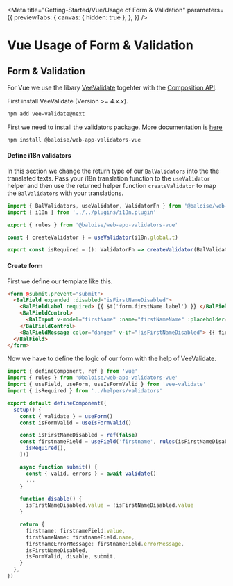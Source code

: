
<Meta
  title="Getting-Started/Vue/Usage of Form & Validation"
  parameters={{
    previewTabs: {
      canvas: { hidden: true },
    },
  }}
/>

# Vue Usage of Form & Validation

## Form & Validation

For Vue we use the libary [VeeValidate](https://vee-validate.logaretm.com/v4/) togehter with the [Composition API](https://v3.vuejs.org/guide/composition-api-introduction.html).

First install VeeValidate (Version >= 4.x.x).

```bash
npm add vee-validate@next
```

First we need to install the validators package.
More documentation is [here](https://github.com/baloise/web-app-utils/blob/master/packages/validators/README.md)

```bash
npm install @baloise/web-app-validators-vue
```

#### Define i18n validators

In this section we change the return type of our `BalValidators` into the the translated texts.
Pass your i18n translation function to the `useValidator` helper and then use the returned helper function `createValidator` to map the `BalValidators` with your translations.

```typescript
import { BalValidators, useValidator, ValidatorFn } from '@baloise/web-app-validators-vue'
import { i18n } from '../../plugins/i18n.plugin'

export { rules } from '@baloise/web-app-validators-vue'

const { createValidator } = useValidator(i18n.global.t)

export const isRequired = (): ValidatorFn => createValidator(BalValidators.isRequired(), 'validator.required')
```

#### Create form

First we define our template like this.

```html
<form @submit.prevent="submit">
  <BalField expanded :disabled="isFirstNameDisabled">
    <BalFieldLabel required> {{ $t('form.firstName.label') }} </BalFieldLabel>
    <BalFieldControl>
      <BalInput v-model="firstName" :name="firstNameName" :placeholder="$t('form.firstName.placeholder')" :disabled="isFirstNameDisabled"></BalInput>
    </BalFieldControl>
    <BalFieldMessage color="danger" v-if="!isFirstNameDisabled"> {{ firstNameErrorMessage }} </BalFieldMessage>
  </BalField>
</form>
```

Now we have to define the logic of our form with the help of VeeValidate.

```typescript
import { defineComponent, ref } from 'vue'
import { rules } from '@baloise/web-app-validators-vue'
import { useField, useForm, useIsFormValid } from 'vee-validate'
import { isRequired } from '../helpers/validators'

export default defineComponent({
  setup() {
    const { validate } = useForm()
    const isFormValid = useIsFormValid()

    const isFirstNameDisabled = ref(false)
    const firstnameField = useField('firstname', rules(isFirstNameDisabled, [
      isRequired(),
    ]))

    async function submit() {
      const { valid, errors } = await validate()
      ...
    }

    function disable() {
      isFirstNameDisabled.value = !isFirstNameDisabled.value
    }

    return {
      firstname: firstnameField.value,
      firstNameName: firstnameField.name,
      firstnameErrorMessage: firstnameField.errorMessage,
      isFirstNameDisabled,
      isFormValid, disable, submit,
    }
  },
})
```
